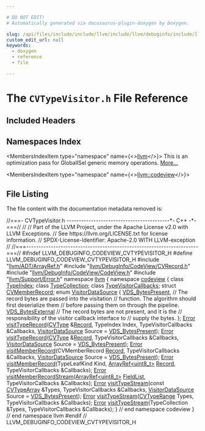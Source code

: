 ```yaml
---

# DO NOT EDIT!
# Automatically generated via docusaurus-plugin-doxygen by Doxygen.

slug: /api/files/include/include/llvm/include/llvm/debuginfo/include/llvm/debuginfo/codeview/cvtypevisitor-h
custom_edit_url: null
keywords:
  - doxygen
  - reference
  - file

---
```





# The `CVTypeVisitor.h` File Reference

<DoxygenPage pluginConfig={pluginConfig}>



## Included Headers

<IncludesList>
<IncludesListItem
  filePath="llvm/ADT/ArrayRef.h"
  permalink="/docs/api/files/include/include/llvm/include/llvm/adt/arrayref-h"
  isLocal="true" />
<IncludesListItem
  filePath="llvm/DebugInfo/CodeView/CVRecord.h"
  permalink="/docs/api/files/include/include/llvm/include/llvm/debuginfo/include/llvm/debuginfo/codeview/cvrecord-h"
  isLocal="true" />
<IncludesListItem
  filePath="llvm/DebugInfo/CodeView/CodeView.h"
  permalink="/docs/api/files/include/include/llvm/include/llvm/debuginfo/include/llvm/debuginfo/codeview/codeview-h"
  isLocal="true" />
<IncludesListItem
  filePath="llvm/Support/Error.h"
  permalink="/docs/api/files/include/include/llvm/include/llvm/support/error-h"
  isLocal="true" />
</IncludesList>

## Namespaces Index

<MembersIndex>

<MembersIndexItem
  type="namespace"
  name={<><a href="/docs/api/namespaces/llvm">llvm</a></>}>
This is an optimization pass for GlobalISel generic memory operations. <a href="/docs/api/namespaces/llvm/#details">More...</a>
</MembersIndexItem>

<MembersIndexItem
  type="namespace"
  name={<><a href="/docs/api/namespaces/llvm/codeview">llvm::codeview</a></>}>
</MembersIndexItem>

</MembersIndex>


## File Listing

The file content with the documentation metadata removed is:

<ProgramListing>

<Link id="l00001" /><CodeLine lineNumber="1"><span class="doxyHighlightComment">//===- CVTypeVisitor.h ------------------------------------------&#42;- C++ -&#42;-===//</span></CodeLine>
<Link id="l00002" /><CodeLine lineNumber="2"><span class="doxyHighlightComment">//</span></CodeLine>
<Link id="l00003" /><CodeLine lineNumber="3"><span class="doxyHighlightComment">// Part of the LLVM Project, under the Apache License v2.0 with LLVM Exceptions.</span></CodeLine>
<Link id="l00004" /><CodeLine lineNumber="4"><span class="doxyHighlightComment">// See https://llvm.org/LICENSE.txt for license information.</span></CodeLine>
<Link id="l00005" /><CodeLine lineNumber="5"><span class="doxyHighlightComment">// SPDX-License-Identifier: Apache-2.0 WITH LLVM-exception</span></CodeLine>
<Link id="l00006" /><CodeLine lineNumber="6"><span class="doxyHighlightComment">//</span></CodeLine>
<Link id="l00007" /><CodeLine lineNumber="7"><span class="doxyHighlightComment">//===----------------------------------------------------------------------===//</span></CodeLine>
<Link id="l00008" /><CodeLine lineNumber="8"></CodeLine>
<Link id="l00009" /><CodeLine lineNumber="9"><span class="doxyHighlightPreprocessor">#ifndef LLVM&#95;DEBUGINFO&#95;CODEVIEW&#95;CVTYPEVISITOR&#95;H</span></CodeLine>
<Link id="l00010" /><CodeLine lineNumber="10"><span class="doxyHighlightPreprocessor">#define LLVM&#95;DEBUGINFO&#95;CODEVIEW&#95;CVTYPEVISITOR&#95;H</span></CodeLine>
<Link id="l00011" /><CodeLine lineNumber="11"></CodeLine>
<Link id="l00012" /><CodeLine lineNumber="12"><span class="doxyHighlightPreprocessor">#include &quot;<a href="/docs/api/files/include/include/llvm/include/llvm/adt/arrayref-h">llvm/ADT/ArrayRef.h</a>&quot;</span></CodeLine>
<Link id="l00013" /><CodeLine lineNumber="13"><span class="doxyHighlightPreprocessor">#include &quot;<a href="/docs/api/files/include/include/llvm/include/llvm/debuginfo/include/llvm/debuginfo/codeview/cvrecord-h">llvm/DebugInfo/CodeView/CVRecord.h</a>&quot;</span></CodeLine>
<Link id="l00014" /><CodeLine lineNumber="14"><span class="doxyHighlightPreprocessor">#include &quot;<a href="/docs/api/files/include/include/llvm/include/llvm/debuginfo/include/llvm/debuginfo/codeview/codeview-h">llvm/DebugInfo/CodeView/CodeView.h</a>&quot;</span></CodeLine>
<Link id="l00015" /><CodeLine lineNumber="15"><span class="doxyHighlightPreprocessor">#include &quot;<a href="/docs/api/files/include/include/llvm/include/llvm/support/error-h">llvm/Support/Error.h</a>&quot;</span></CodeLine>
<Link id="l00016" /><CodeLine lineNumber="16"></CodeLine>
<Link id="l00017" /><CodeLine lineNumber="17"><span class="doxyHighlightKeyword">namespace </span><span class="doxyHighlight"><a href="/docs/api/namespaces/llvm">llvm</a> &#123;</span></CodeLine>
<Link id="l00018" /><CodeLine lineNumber="18"><span class="doxyHighlightKeyword">namespace </span><span class="doxyHighlight"><a href="/docs/api/namespaces/llvm/codeview">codeview</a> &#123;</span></CodeLine>
<Link id="l00019" /><CodeLine lineNumber="19"><span class="doxyHighlightKeyword">class </span><span class="doxyHighlight"><a href="/docs/api/classes/llvm/codeview/typeindex">TypeIndex</a>;</span></CodeLine>
<Link id="l00020" /><CodeLine lineNumber="20"><span class="doxyHighlightKeyword">class </span><span class="doxyHighlight"><a href="/docs/api/classes/llvm/codeview/typecollection">TypeCollection</a>;</span></CodeLine>
<Link id="l00021" /><CodeLine lineNumber="21"><span class="doxyHighlightKeyword">class </span><span class="doxyHighlight"><a href="/docs/api/classes/llvm/codeview/typevisitorcallbacks">TypeVisitorCallbacks</a>;</span></CodeLine>
<Link id="l00022" /><CodeLine lineNumber="22"><span class="doxyHighlightKeyword">struct </span><span class="doxyHighlight"><a href="/docs/api/structs/llvm/codeview/cvmemberrecord">CVMemberRecord</a>;</span></CodeLine>
<Link id="l00023" /><CodeLine lineNumber="23"></CodeLine>
<Link id="l00024" /><CodeLine lineNumber="24" lineLink="/docs/api/namespaces/llvm/codeview/#a10cd0f4e57318f72f796d3078e43e60a"><span class="doxyHighlightKeyword">enum</span><span class="doxyHighlight"> <a href="/docs/api/namespaces/llvm/codeview/#a10cd0f4e57318f72f796d3078e43e60a">VisitorDataSource</a> &#123;</span></CodeLine>
<Link id="l00025" /><CodeLine lineNumber="25" lineLink="/docs/api/namespaces/llvm/codeview/#a10cd0f4e57318f72f796d3078e43e60aaea1f020d9c8ead51eb20f45f901d061b"><span class="doxyHighlight">  <a href="/docs/api/namespaces/llvm/codeview/#a10cd0f4e57318f72f796d3078e43e60aaea1f020d9c8ead51eb20f45f901d061b">VDS&#95;BytesPresent</a>, </span><span class="doxyHighlightComment">// The record bytes are passed into the visitation</span></CodeLine>
<Link id="l00026" /><CodeLine lineNumber="26"><span class="doxyHighlight">                    </span><span class="doxyHighlightComment">// function.  The algorithm should first deserialize them</span></CodeLine>
<Link id="l00027" /><CodeLine lineNumber="27"><span class="doxyHighlight">                    </span><span class="doxyHighlightComment">// before passing them on through the pipeline.</span></CodeLine>
<Link id="l00028" /><CodeLine lineNumber="28" lineLink="/docs/api/namespaces/llvm/codeview/#a10cd0f4e57318f72f796d3078e43e60aae7bbc4a085b4dd44a4f29a52891dfe7e"><span class="doxyHighlight">  <a href="/docs/api/namespaces/llvm/codeview/#a10cd0f4e57318f72f796d3078e43e60aae7bbc4a085b4dd44a4f29a52891dfe7e">VDS&#95;BytesExternal</a> </span><span class="doxyHighlightComment">// The record bytes are not present, and it is the</span></CodeLine>
<Link id="l00029" /><CodeLine lineNumber="29"><span class="doxyHighlight">                    </span><span class="doxyHighlightComment">// responsibility of the visitor callback interface to</span></CodeLine>
<Link id="l00030" /><CodeLine lineNumber="30"><span class="doxyHighlight">                    </span><span class="doxyHighlightComment">// supply the bytes.</span></CodeLine>
<Link id="l00031" /><CodeLine lineNumber="31"><span class="doxyHighlight">&#125;;</span></CodeLine>
<Link id="l00032" /><CodeLine lineNumber="32"></CodeLine>
<Link id="l00033" /><CodeLine lineNumber="33"><span class="doxyHighlight"><a href="/docs/api/classes/llvm/error">Error</a> <a href="/docs/api/namespaces/llvm/codeview/#af26584ce30240916434e2fa458ff3f89">visitTypeRecord</a>(<a href="/docs/api/namespaces/llvm/codeview/#a238eda31f74c0f0f3224f71b50b7d165">CVType</a> &amp;<a href="/docs/api/classes/llvm/record">Record</a>, TypeIndex Index,</span></CodeLine>
<Link id="l00034" /><CodeLine lineNumber="34"><span class="doxyHighlight">                      TypeVisitorCallbacks &amp;Callbacks,</span></CodeLine>
<Link id="l00035" /><CodeLine lineNumber="35"><span class="doxyHighlight">                      <a href="/docs/api/namespaces/llvm/codeview/#a10cd0f4e57318f72f796d3078e43e60a">VisitorDataSource</a> Source = <a href="/docs/api/namespaces/llvm/codeview/#a10cd0f4e57318f72f796d3078e43e60aaea1f020d9c8ead51eb20f45f901d061b">VDS&#95;BytesPresent</a>);</span></CodeLine>
<Link id="l00036" /><CodeLine lineNumber="36"><span class="doxyHighlight"><a href="/docs/api/classes/llvm/error">Error</a> <a href="/docs/api/namespaces/llvm/codeview/#af26584ce30240916434e2fa458ff3f89">visitTypeRecord</a>(<a href="/docs/api/namespaces/llvm/codeview/#a238eda31f74c0f0f3224f71b50b7d165">CVType</a> &amp;<a href="/docs/api/classes/llvm/record">Record</a>, TypeVisitorCallbacks &amp;Callbacks,</span></CodeLine>
<Link id="l00037" /><CodeLine lineNumber="37"><span class="doxyHighlight">                      <a href="/docs/api/namespaces/llvm/codeview/#a10cd0f4e57318f72f796d3078e43e60a">VisitorDataSource</a> Source = <a href="/docs/api/namespaces/llvm/codeview/#a10cd0f4e57318f72f796d3078e43e60aaea1f020d9c8ead51eb20f45f901d061b">VDS&#95;BytesPresent</a>);</span></CodeLine>
<Link id="l00038" /><CodeLine lineNumber="38"></CodeLine>
<Link id="l00039" /><CodeLine lineNumber="39"><span class="doxyHighlight"><a href="/docs/api/classes/llvm/error">Error</a> <a href="/docs/api/namespaces/llvm/codeview/#a04fe857d22e3bccfebf20744eb108b26">visitMemberRecord</a>(CVMemberRecord <a href="/docs/api/classes/llvm/record">Record</a>, TypeVisitorCallbacks &amp;Callbacks,</span></CodeLine>
<Link id="l00040" /><CodeLine lineNumber="40"><span class="doxyHighlight">                        <a href="/docs/api/namespaces/llvm/codeview/#a10cd0f4e57318f72f796d3078e43e60a">VisitorDataSource</a> Source = <a href="/docs/api/namespaces/llvm/codeview/#a10cd0f4e57318f72f796d3078e43e60aaea1f020d9c8ead51eb20f45f901d061b">VDS&#95;BytesPresent</a>);</span></CodeLine>
<Link id="l00041" /><CodeLine lineNumber="41"><span class="doxyHighlight"><a href="/docs/api/classes/llvm/error">Error</a> <a href="/docs/api/namespaces/llvm/codeview/#a04fe857d22e3bccfebf20744eb108b26">visitMemberRecord</a>(TypeLeafKind Kind, <a href="/docs/api/classes/llvm/arrayref">ArrayRef&lt;uint8&#95;t&gt;</a> <a href="/docs/api/classes/llvm/record">Record</a>,</span></CodeLine>
<Link id="l00042" /><CodeLine lineNumber="42"><span class="doxyHighlight">                        TypeVisitorCallbacks &amp;Callbacks);</span></CodeLine>
<Link id="l00043" /><CodeLine lineNumber="43"></CodeLine>
<Link id="l00044" /><CodeLine lineNumber="44"><span class="doxyHighlight"><a href="/docs/api/classes/llvm/error">Error</a> <a href="/docs/api/namespaces/llvm/codeview/#a57d13299304164b4066de170e66c3d77">visitMemberRecordStream</a>(<a href="/docs/api/classes/llvm/arrayref">ArrayRef&lt;uint8&#95;t&gt;</a> <a href="/docs/api/namespaces/llvm/codeview/#a856d291d3b47f25806d62863137976a2aa1017051aa12b8176e548f2752a73693">FieldList</a>,</span></CodeLine>
<Link id="l00045" /><CodeLine lineNumber="45"><span class="doxyHighlight">                              TypeVisitorCallbacks &amp;Callbacks);</span></CodeLine>
<Link id="l00046" /><CodeLine lineNumber="46"></CodeLine>
<Link id="l00047" /><CodeLine lineNumber="47"><span class="doxyHighlight"><a href="/docs/api/classes/llvm/error">Error</a> <a href="/docs/api/namespaces/llvm/codeview/#a80de118d9b3595338015076ae0768e49">visitTypeStream</a>(</span><span class="doxyHighlightKeyword">const</span><span class="doxyHighlight"> <a href="/docs/api/namespaces/llvm/codeview/#a3b5a871028c3a00c356376368d4d57d9">CVTypeArray</a> &amp;Types, TypeVisitorCallbacks &amp;Callbacks,</span></CodeLine>
<Link id="l00048" /><CodeLine lineNumber="48"><span class="doxyHighlight">                      <a href="/docs/api/namespaces/llvm/codeview/#a10cd0f4e57318f72f796d3078e43e60a">VisitorDataSource</a> Source = <a href="/docs/api/namespaces/llvm/codeview/#a10cd0f4e57318f72f796d3078e43e60aaea1f020d9c8ead51eb20f45f901d061b">VDS&#95;BytesPresent</a>);</span></CodeLine>
<Link id="l00049" /><CodeLine lineNumber="49"><span class="doxyHighlight"><a href="/docs/api/classes/llvm/error">Error</a> <a href="/docs/api/namespaces/llvm/codeview/#a80de118d9b3595338015076ae0768e49">visitTypeStream</a>(<a href="/docs/api/namespaces/llvm/codeview/#a14b3836af71be787033a77fb8c6fdd6c">CVTypeRange</a> Types, TypeVisitorCallbacks &amp;Callbacks);</span></CodeLine>
<Link id="l00050" /><CodeLine lineNumber="50"><span class="doxyHighlight"><a href="/docs/api/classes/llvm/error">Error</a> <a href="/docs/api/namespaces/llvm/codeview/#a80de118d9b3595338015076ae0768e49">visitTypeStream</a>(TypeCollection &amp;Types, TypeVisitorCallbacks &amp;Callbacks);</span></CodeLine>
<Link id="l00051" /><CodeLine lineNumber="51"></CodeLine>
<Link id="l00052" /><CodeLine lineNumber="52"><span class="doxyHighlight">&#125; </span><span class="doxyHighlightComment">// end namespace codeview</span></CodeLine>
<Link id="l00053" /><CodeLine lineNumber="53"><span class="doxyHighlight">&#125; </span><span class="doxyHighlightComment">// end namespace llvm</span></CodeLine>
<Link id="l00054" /><CodeLine lineNumber="54"></CodeLine>
<Link id="l00055" /><CodeLine lineNumber="55"><span class="doxyHighlightPreprocessor">#endif </span><span class="doxyHighlightComment">// LLVM&#95;DEBUGINFO&#95;CODEVIEW&#95;CVTYPEVISITOR&#95;H</span></CodeLine>

</ProgramListing>


</DoxygenPage>
